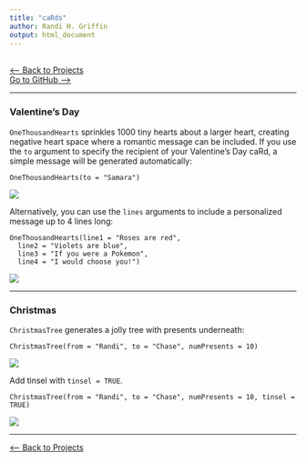 ```yaml
---
title: "caRds"
author: Randi H. Griffin
output: html_document
---
```


<br>
[<-- Back to Projects](../projects.html)
<br>
[Go to GitHub -->](https://github.com/rgriff23/caRds)

___

### Valentine's Day

`OneThousandHearts` sprinkles 1000 tiny hearts about a larger heart, creating negative heart space where a romantic message can be included. If you use the `to` argument to specify the recipient of your Valentine's Day caRd, a simple message will be generated automatically:

```
OneThousandHearts(to = "Samara")
```

![](./caRds/OneThousandHearts.png)

Alternatively, you can use the `lines` arguments to include a personalized message up to 4 lines long:

```
OneThousandHearts(line1 = "Roses are red", 
  line2 = "Violets are blue", 
  line3 = "If you were a Pokemon", 
  line4 = "I would choose you!")
```

![](./caRds/OneThousandHeartsPoem.png)

___

### Christmas

`ChristmasTree` generates a jolly tree with presents underneath:

```
ChristmasTree(from = "Randi", to = "Chase", numPresents = 10)
```

![](./caRds/ChristmasTree.png)

Add tinsel with `tinsel = TRUE`. 

```
ChristmasTree(from = "Randi", to = "Chase", numPresents = 10, tinsel = TRUE)
```

![](./caRds/ChristmasTreeGaudy.png)

___

[<-- Back to Projects](http://rgriff23.github.io/projects.html)

